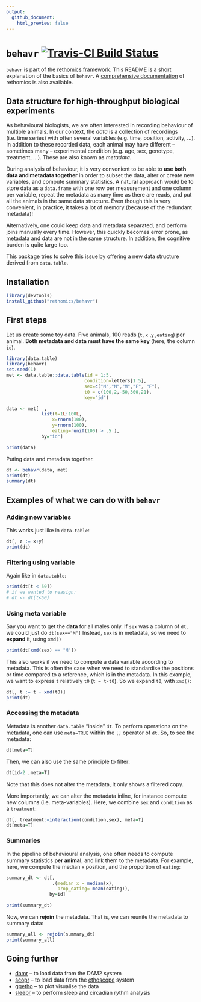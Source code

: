 ```yaml
---
output:
  github_document:
    html_preview: false
---
```


# `behavr` [![Travis-CI Build Status](https://travis-ci.org/rethomics/behavr.svg?branch=master)](https://travis-ci.org/rethomics/behavr)

<!-- [![AppVeyor Build Status](https://ci.appveyor.com/api/projects/status/github/tidyverse/hms?branch=master&svg=true)](https://ci.appveyor.com/project/tidyverse/hms)  -->

<!-- [![Coverage Status](https://img.shields.io/codecov/c/github/tidyverse/hms/master.svg)](https://codecov.io/github/tidyverse/hms?branch=master) [![CRAN_Status_Badge](http://www.r-pkg.org/badges/version/hms)](https://cran.r-project.org/package=hms) -->

`behavr` is part of the [rethomics framework](todo.html).
This README is a short explanation of the basics of `behavr`.
A [comprehensive documentation](todo.html) of rethomics is also available.

## Data structure for high-throughput biological experiments

As behavioural biologists, we are often interested in recording behaviour of multiple animals.
In our context, the *data* is a collection of recordings (i.e. time series) with often several variables (e.g. time, position, activity, ...).
In addition to these recorded data, each animal may have different -- sometimes many -- experimental condition (e.g. age, sex, genotype, treatment, ...). These are also known as *metadata*.

During analysis of behaviour, it is very convenient to be able to **use both data and metadata together** in order to subset the data, alter or create new variables, and compute summary statistics.
A natural approach would be to store data as a `data.frame` with one row per measurement and one column per variable, repeat the metadata as many time as there are reads, and put all the animals in the same data structure. 
Even though this is very convenient, in practice, it takes a lot of memory (because of the redundant metadata)!

Alternatively, one could keep data and metadata separated, and perform joins manually every time.
However, this quickly becomes error prone, as metadata and data are not in the same structure.
In addition, the cognitive burden is quite large too.


This package tries to solve this issue by offering a new data structure derived from `data.table`.


## Installation

```r
library(devtools)
install_github("rethomics/behavr")
```


## First steps

Let us create some toy data.
Five animals, 100 reads (`t`, `x` ,`y` ,`eating`) per animal.
**Both metadata and data must have the same key** (here, the column `id`).
```r
library(data.table)
library(behavr)
set.seed(1)
met <- data.table::data.table(id = 1:5,
                             condition=letters[1:5],
                             sex=c("M","M","M","F", "F"),
                             t0 = c(100,2,-50,300,21),
                             key="id")

data <- met[  ,
             list(t=1L:100L,
                 x=rnorm(100),
                 y=rnorm(100),
                 eating=runif(100) > .5 ),
             by="id"]

print(data)
```

Puting data and metadata together.

```r
dt <- behavr(data, met)
print(dt)
summary(dt)
```

## Examples of what we can do with `behavr`

### Adding new variables

This works just like in `data.table`:

```r
dt[, z := x+y]
print(dt)
```

### Filtering using variable

Again like in `data.table`:

```r
print(dt[t < 50])
# if we wanted to reasign:
# dt <- dt[t<50]
```


### Using meta variable

Say you want to get the **data** for all males only.
If `sex` was a column of `dt`, we could just do `dt[sex=="M"]`
Instead, `sex` is in metadata, so we need to **expand** it, using `xmd()`

```r
print(dt[xmd(sex) == "M"])
```

This also works if we need to compute a data variable according to metadata.
This is often the case when we need to standardise the positions or time compared to a reference, which is in the metadata.
In this example, we want to express `t` relatively `t0` (`t = t-t0`). So we expand `t0`, with `xmd()`:

```r
dt[, t := t - xmd(t0)]
print(dt)
```

### Accessing the metadata

Metadata is another `data.table` "inside" `dt`.
To perform operations on the metadata, one can use `meta=TRUE` within the `[]` operator of `dt`.
So, to see the metadata:
```r
dt[meta=T]
```

Then, we can also use the same principle to filter:
```r
dt[id>2 ,meta=T]
```
Note that this does not alter the metadata, it only shows a filtered copy.

More importantly, we can alter the metadata inline, for instance compute new columns (i.e. meta-variables).
Here, we combine `sex` and `condition` as a `treatment`:

```r
dt[, treatment:=interaction(condition,sex), meta=T]
dt[meta=T]
```


### Summaries

In the pipeline of behavioural analysis, one often needs to compute summary statistics **per animal**, and link them to the metadata.
For example, here, we compute the median `x` position, and the proportion of `eating`:

```r
summary_dt <- dt[,
                 .(median_x = median(x),
                   prop_eating= mean(eating)),
                by=id]

print(summary_dt)
```

Now, we can **rejoin** the metadata. That is, we can reunite the metadata to summary data:
```r
summary_all <- rejoin(summary_dt)
print(summary_all)
```

## Going further

* [damr](https://github.com/rethomics/behavr) -- to load data from the DAM2 system
* [scopr](https://github.com/rethomics/sleepr) -- to load data from the [ethoscope](http://gilestrolab.github.io/ethoscope/) system
* [ggetho](https://github.com/rethomics/ggetho) -- to plot visualise the data
* [sleepr](https://github.com/rethomics/sleepr) -- to perform sleep and circadian rythm analysis
